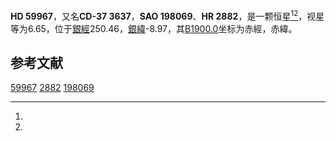 {{Starbox begin
| name = HD 59967
}}
{{Starbox observe
| epoch = [[J2000.0|J2000.0]]
| constell = {{星座名待查}}<ref name=SIMBAD>{{cite web
 | url=http://simbad.u-strasbg.fr/simbad/sim-id?Ident=HR+2882
 | title=Pulsating variable Star
 | publisher=Centre de Données astronomiques de Strasbourg
 | work=SIMBAD
 | accessdate=2012-07-13
 | archive-date=2020-02-01
 | archive-url=https://web.archive.org/web/20200201102600/http://simbad.u-strasbg.fr/simbad/sim-id?Ident=HR+2882
 | dead-url=no
 }}</ref><ref name=DATA>{{cite web
 | url=http://vizier.u-strasbg.fr/viz-bin/VizieR-5?-out.add=.&-source=5050&-corr=PK=HR&-out.max=9999&HR=2882
 | title=VizieR Detailed Page
 | accessdate=2012-07-13
 | archive-date=2016-03-05
 | archive-url=https://web.archive.org/web/20160305221023/http://vizier.u-strasbg.fr/viz-bin/VizieR-5?-out.add=.&-source=5050&-corr=PK=HR&-out.max=9999&HR=2882
 | dead-url=no
 }}</ref>
| 星官 = 
| ra = {{RA|7|30|42.4}}<ref name=SIMBAD /><ref name=DATA />
| dec = {{DEC|-37|20|23}}<ref name=SIMBAD /><ref name=DATA />
| appmag_v = 6.65<ref name=SIMBAD /><ref name=DATA />
}}
{{Starbox character
| class = G4V<ref name=SIMBAD /><ref name=DATA />
| b-v = 0.63<ref name=SIMBAD /><ref name=DATA />
| u-b = <ref name=SIMBAD /><ref name=DATA />
| r-i = <ref name=SIMBAD /><ref name=DATA />
| variable = 
}}
{{Starbox astrometry
| radial_v = 
| prop_mo_ra = 9
| parallax = 
| p_error = 
}}
{{Starbox catalog
| names =CD-37 3637，[[SAO星表|SAO]] 198069，[[HD星表|HD]] 59967，[[HR星表|HR]] 2882}}
{{Starbox reference |Simbad=HR+2882}}
{{Starbox end}}

'''HD 59967'''，又名'''CD-37 3637'''，'''SAO 198069'''、'''HR 2882'''，是一颗恒星<ref name=SIMBAD /><ref name=DATA />，视星等为6.65，位于[[銀道座標系|銀經]]250.46，[[銀道座標系|銀緯]]-8.97，其[[B1900.0|B1900.0]]坐标为赤經{{RA|7|27|9.9}}，赤緯{{DEC|-37|-8.97|48}}。

== 参考文献 ==
{{reflist}}

{{star-stub}}

[[Category:HD和HDE天體|59967]]
[[Category:HR天體|2882]]
[[Category:SAO天體|198069]]